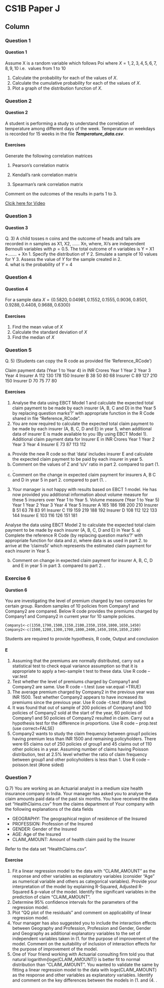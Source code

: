 
CS1B Paper J {data-navmenu="R for Actuarial Statistics"}
==============================================================

Column {.tabset}
--------------------------------


### Question 1
<h4> Question 1</h4>


Assume X is a random variable which follows Poi  where $X = 1,2,3,4,5,6,7,8,9,10$ i.e. 
values from 1 to 10

1.  Calculate the probability for each of the values of $X$. 
2.  Calculate the cumulative probability for each of the values of $X$. 
3.  Plot a graph of the distribution function of $X$. 


### Question 2

<h4> Question 2</h4>


A student is performing a study to understand the correlation of temperature among 
different days of the week. 
Temperature on weekdays is recorded for 15 weeks in the file ***Temperature_data.csv***.


#### Exercises
Generate the following correlation matrices

1. Pearson’s correlation matrix 

2. Kendall’s rank correlation matrix

3. Spearman’s rank correlation matrix

Comment on the outcomes of the results in parts 1 to 3.


<a href="https://youtu.be/i96vHJkuH5M"> Clcik here for Video</a>


### Question 3

<h4> Question 3</h4>
Q. 3) A child tosses n coins and the outcome of heads and tails are recorded in n samples as
X1, X2, …… Xn, where, Xi’s are independent Bernoulli variables with $p = 0.5$. 
The total outcome of n variables is Y = X1 +……. + Xn
1.  Specify the distribution of $Y$ 
2.   Simulate a sample of 10 values for Y 
3.    Assess the value of $Y$ for the sample created in 2.   
4.  what is the probability of $Y$ = 4 

### Question 4

<h4> Question 4</h4>
For a sample data $X = \{0.5820, 0.04981, 0.1552, 0.1555, 0.9036, 0.8501, 0.9288, 0.4408, 
0.9688, 0.6300\}$

#### Exercises
1.  Find the mean value of $X$ 
2.  Calculate the standard deviation of $X$ 
3.  Find the median of $X$ 

### Question 5

Q. 5) (Students can copy the R code as provided file ‘Reference_RCode’)

Claim payment data (Year 1 to Year 4) in INR Crores
Year 1 Year 2 Year 3 Year 4
Insurer A 112 130 178 150
Insurer B 38 50 80 68
Insurer C 89 127 210 150
Insurer D 70 75 77 80

#### Exercises 
1.  Analyse the data using EBCT Model 1 and calculate the expected total claim 
payment to be made by each insurer (A, B, C and D) in the Year 5 by replacing 
question marks‘?’ with appropriate function in the R Code shared in file 
“Reference_RCode”. 
2.   You are now required to calculate the expected total claim payment to be made by 
each insurer (A, B, C, D and E) in year 5, when additional data of insurer E is made 
available to you (By using EBCT Model 1). 
Additional claim payment data for Insurer E in INR Crores
Year 1 Year 2 Year 3 Year 4
Insurer E 73 87 113 112
a) Provide the new R code so that ‘data’ includes insurer E and calculate the expected 
claim payment to be paid by each insurer in year 5. 
b) Comment on the values of Z and ‘s/v’ ratio in part 2.   compared to part (1. . 
c) Comment on the change in expected claim payment for insurers A, B C and D in 
year 5 in part 2.   compared to part (1. . 
3.    Your manager is not happy with results based on EBCT 1 model. He has now 
provided you additional information about volume measure for these 5 insurers over 
Year 1 to Year 5. 
Volume measure (Year 1 to Year 5)
Year 1 Year 2 Year 3 Year 4 Year 5
Insurer A 165 186 198 200 210 
Insurer B 51 63 78 83 91 
Insurer C 119 159 219 188 192 
Insurer D 108 112 122 133 144 
Insurer E 103 116 126 151 181 

Analyse the data using EBCT Model 2 to calculate the expected total claim payment to 
be made by each insurer (A, B, C, D and E) in Year 5.
a) Complete the reference R Code (by replacing question marks‘?’ with appropriate 
function for data and zi, where data is as used in part 2.   to arrive at the ‘claims5i’ 
which represents the estimated claim payment for each insurer in Year 5. 

b) Comment on change in expected claim payment for insurer A, B, C, D and E in year 
5 in part 3.    compared to part 2.  . 

### Exercise 6
<h4> Qurstion 6</h4>
You are investigating the level of premium charged by two companies for certain group. 
Random samples of 10 policies from Company1 and Company2 are compared. Below R 
code provides the premiums charged by Company1 and Company2 in current year for 
10 sample policies.
```{ eval= FALSE}
Company1<-c(1350,1790,1500,1150,2100,2350,1550,1800,1650,1450)
Company2<-c(1500,1200,1300,1700,1800,2400,1450,1950,1850,2100)
```
Students are required to provide hypothesis, R code, Output and conclusion

#### E
1.  Assuming that the premiums are normally distributed, carry out a statistical test to 
check equal variance assumption so that it is appropriate to apply a two-sample t 
test to these data. 
 Use R code – var.test 
2.   Test whether the level of premiums charged by Company1 and Company2 are 
same.
 Use R code – t.test (use var.equal =TRUE) 
3.    The average premium charged by Company2 in the previous year was INR 1500. 
Test whether Company2 appears to have increased its premiums since the previous 
year.
 Use R code -t.test (#one sided) 
4.  It was found that out of sample of 200 policies of Company1 and 100 policies of 
Company2 sold at the start of the year, 60 policies of Company1 and 50 policies of 
Company2 resulted in claim. Carry out a hypothesis test for the difference in 
proportions.
 Use R code – prop.test (use correct=FALSE) 
5.  Company2 wants to study the claim frequency between group1 policies having 
premium less than INR 1500 and remaining policyholders. There were 65 claims 
out of 250 policies of group1 and 45 claims out of 110 other policies in a year. 
Assuming number of claims having Poisson distribution, test at 2.5% level whether 
the ratio of claim frequency between group1 and other policyholders is less than 1.
 Use R code – poisson.test (#one sided) 

### Question 7
Q.7) You are working as an Actuarial analyst in a medium size health insurance company in 
India. Your manager has asked you to analyse the claim amounts paid data of the past 
six months.
You have received the data set “HealthClaims.csv” from the claims department of $Y$our 
company with the following explanations of the data fields

* GEOGRAPHY: The geographical region of residence of the Insured
* PROFESSION: Profession of the Insured
* GENDER: Gender of the Insured
* AGE: Age of the Insured
* CLAIM_AMOUNT: Amount of health claim paid by the Insurer

Refer to the data set “HealthClaims.csv”.

#### Exercise 

1.  Fit a linear regression model to the data with “CLAIM_AMOUNT” as the response 
and other variables as explanatory variables (consider “Age” as numerical variable 
and others as categorical variables). 
Provide your interpretation of the model by explaining R-Squared, Adjusted R-Squared & p-value of the model. 
Identify the significant variables in the prediction 
of claim “CLAIM_AMOUNT”. 
2.   Determine 95% confidence intervals for the parameters of the regression model. 
3.    Plot “QQ plot of the residuals” and comment on applicability of linear regression 
model. 
4.  Your manager has also suggested you to include the interaction effects between 
Geography and Profession, Profession and Gender, Gender and Geography as additional explanatory variables to the set of independent variables taken in (1.  for 
the purpose of improvement of the model. Comment on the suitability of inclusion of interaction effects for the purpose of improvement of the model. 
5.  One of $Y$our friend working with Actuarial consulting firm told you that natural 
logarithm{loge(CLAIM_AMOUNT)} is better fit to normal distribution than “CLAIM_AMOUNT”. You wanted to validate the same by fitting a linear 
regression model to the data with loge(CLAIM_AMOUNT) as the response and other variables as explanatory variables. Identify and comment on the key 
differences between the models in (1.  and (4. . 
